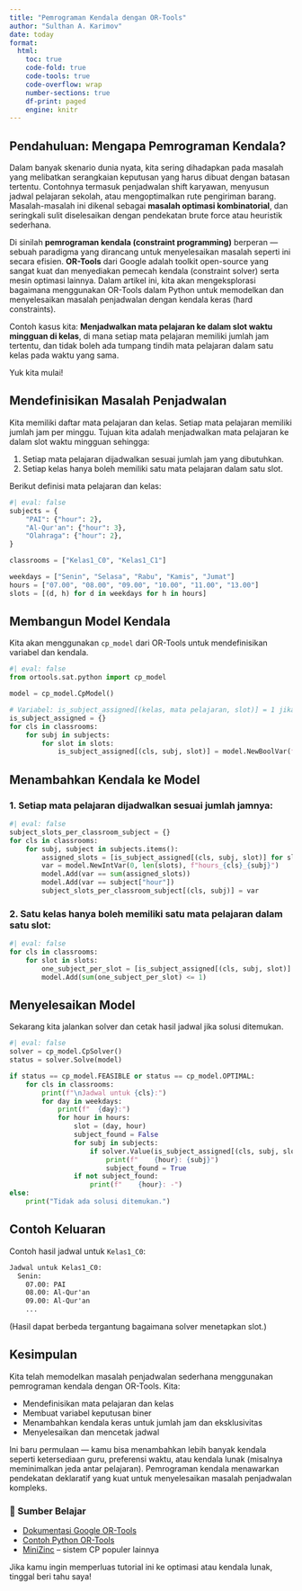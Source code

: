 ```yaml
---
title: "Pemrograman Kendala dengan OR-Tools"
author: "Sulthan A. Karimov"
date: today
format:
  html:
    toc: true
    code-fold: true
    code-tools: true
    code-overflow: wrap
    number-sections: true
    df-print: paged
    engine: knitr
---
```


## Pendahuluan: Mengapa Pemrograman Kendala?

Dalam banyak skenario dunia nyata, kita sering dihadapkan pada masalah yang melibatkan serangkaian keputusan yang harus dibuat dengan batasan tertentu. Contohnya termasuk penjadwalan shift karyawan, menyusun jadwal pelajaran sekolah, atau mengoptimalkan rute pengiriman barang. Masalah-masalah ini dikenal sebagai **masalah optimasi kombinatorial**, dan seringkali sulit diselesaikan dengan pendekatan brute force atau heuristik sederhana.

Di sinilah **pemrograman kendala (constraint programming)** berperan — sebuah paradigma yang dirancang untuk menyelesaikan masalah seperti ini secara efisien. **OR-Tools** dari Google adalah toolkit open-source yang sangat kuat dan menyediakan pemecah kendala (constraint solver) serta mesin optimasi lainnya. Dalam artikel ini, kita akan mengeksplorasi bagaimana menggunakan OR-Tools dalam Python untuk memodelkan dan menyelesaikan masalah penjadwalan dengan kendala keras (hard constraints).

Contoh kasus kita: **Menjadwalkan mata pelajaran ke dalam slot waktu mingguan di kelas**, di mana setiap mata pelajaran memiliki jumlah jam tertentu, dan tidak boleh ada tumpang tindih mata pelajaran dalam satu kelas pada waktu yang sama.

Yuk kita mulai!

## Mendefinisikan Masalah Penjadwalan

Kita memiliki daftar mata pelajaran dan kelas. Setiap mata pelajaran memiliki jumlah jam per minggu. Tujuan kita adalah menjadwalkan mata pelajaran ke dalam slot waktu mingguan sehingga:

1. Setiap mata pelajaran dijadwalkan sesuai jumlah jam yang dibutuhkan.
2. Setiap kelas hanya boleh memiliki satu mata pelajaran dalam satu slot.

Berikut definisi mata pelajaran dan kelas:

```python
#| eval: false
subjects = {
    "PAI": {"hour": 2},
    "Al-Qur'an": {"hour": 3},
    "Olahraga": {"hour": 2},
}

classrooms = ["Kelas1_C0", "Kelas1_C1"]

weekdays = ["Senin", "Selasa", "Rabu", "Kamis", "Jumat"]
hours = ["07.00", "08.00", "09.00", "10.00", "11.00", "13.00"]
slots = [(d, h) for d in weekdays for h in hours]
```

## Membangun Model Kendala

Kita akan menggunakan `cp_model` dari OR-Tools untuk mendefinisikan variabel dan kendala.

```python
#| eval: false
from ortools.sat.python import cp_model

model = cp_model.CpModel()

# Variabel: is_subject_assigned[(kelas, mata pelajaran, slot)] = 1 jika dijadwalkan di slot tersebut
is_subject_assigned = {}
for cls in classrooms:
    for subj in subjects:
        for slot in slots:
            is_subject_assigned[(cls, subj, slot)] = model.NewBoolVar(f"{cls}_{subj}_{slot}")
```

## Menambahkan Kendala ke Model

### 1. Setiap mata pelajaran dijadwalkan sesuai jumlah jamnya:

```python
#| eval: false
subject_slots_per_classroom_subject = {}
for cls in classrooms:
    for subj, subject in subjects.items():
        assigned_slots = [is_subject_assigned[(cls, subj, slot)] for slot in slots]
        var = model.NewIntVar(0, len(slots), f"hours_{cls}_{subj}")
        model.Add(var == sum(assigned_slots))
        model.Add(var == subject["hour"])
        subject_slots_per_classroom_subject[(cls, subj)] = var
```

### 2. Satu kelas hanya boleh memiliki satu mata pelajaran dalam satu slot:

```python
#| eval: false
for cls in classrooms:
    for slot in slots:
        one_subject_per_slot = [is_subject_assigned[(cls, subj, slot)] for subj in subjects]
        model.Add(sum(one_subject_per_slot) <= 1)
```

## Menyelesaikan Model

Sekarang kita jalankan solver dan cetak hasil jadwal jika solusi ditemukan.

```python
#| eval: false
solver = cp_model.CpSolver()
status = solver.Solve(model)

if status == cp_model.FEASIBLE or status == cp_model.OPTIMAL:
    for cls in classrooms:
        print(f"\nJadwal untuk {cls}:")
        for day in weekdays:
            print(f"  {day}:")
            for hour in hours:
                slot = (day, hour)
                subject_found = False
                for subj in subjects:
                    if solver.Value(is_subject_assigned[(cls, subj, slot)]) == 1:
                        print(f"    {hour}: {subj}")
                        subject_found = True
                if not subject_found:
                    print(f"    {hour}: -")
else:
    print("Tidak ada solusi ditemukan.")
```

## Contoh Keluaran

Contoh hasil jadwal untuk `Kelas1_C0`:

```txt
Jadwal untuk Kelas1_C0:
  Senin:
    07.00: PAI
    08.00: Al-Qur'an
    09.00: Al-Qur'an
    ...
```

(Hasil dapat berbeda tergantung bagaimana solver menetapkan slot.)

## Kesimpulan

Kita telah memodelkan masalah penjadwalan sederhana menggunakan pemrograman kendala dengan OR-Tools. Kita:

* Mendefinisikan mata pelajaran dan kelas
* Membuat variabel keputusan biner
* Menambahkan kendala keras untuk jumlah jam dan eksklusivitas
* Menyelesaikan dan mencetak jadwal

Ini baru permulaan — kamu bisa menambahkan lebih banyak kendala seperti ketersediaan guru, preferensi waktu, atau kendala lunak (misalnya meminimalkan jeda antar pelajaran). Pemrograman kendala menawarkan pendekatan deklaratif yang kuat untuk menyelesaikan masalah penjadwalan kompleks.

### 🔗 Sumber Belajar

* [Dokumentasi Google OR-Tools](https://developers.google.com/optimization)
* [Contoh Python OR-Tools](https://github.com/google/or-tools/tree/stable/examples/python)
* [MiniZinc](https://www.minizinc.org/) – sistem CP populer lainnya

Jika kamu ingin memperluas tutorial ini ke optimasi atau kendala lunak, tinggal beri tahu saya!
